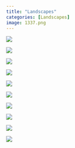 ```yaml
---
title: "Landscapes"
categories: [Landscapes]
image: 1337.png
---
```


![](images/bus.png){fig-align="center"}

![](images/IMG_1014.png){fig-align="center"}

![](images/IMG_1337.png){fig-align="center"}

![](images/IMG_0950.png){fig-align="center"}

![](images/IMG_0991.png){fig-align="center"}

![](images/IMG_1427.png){fig-align="center"}

![](images/IMG_1511.png){fig-align="center"}

![](images/IMG_2097.png){fig-align="center"}

![](images/IMG_2708.png){fig-align="center"}

![](images/IMG_3145.png){fig-align="center"}
